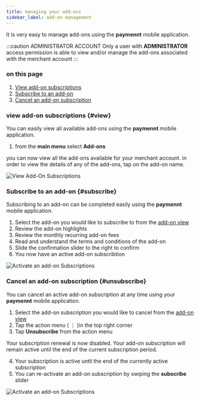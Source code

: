 ```yaml
---
title: managing your add-ons
sidebar_label: add-on management
---
```


It is very easy to manage add-ons using the **paymennt** mobile application.

:::caution ADMINISTRATOR ACCOUNT
Only a user with **ADMINISTRATOR** access permission is able to view and/or manage the add-ons associated with the merchant account
:::

### on this page
1. [View add-on subscriptions](#view)
2. [Subscribe to an add-on](#subscribe)
3. [Cancel an add-on subscription](#unsubscribe)

### view add-on subscriptions {#view}

You can easily view all available add-ons using the **paymennt** mobile application.

1. from the **main menu** select **Add-ons**

you can now view all the add-ons available for your merchant account. in order to view the details of any of the add-ons, tap on the add-on name.

![View Add-On Subscriptions](/img/guides/manage/add-ons/view.png)

### Subscribe to an add-on {#subscribe}

Subscribing to an add-on can be completed easily using the **paymennt** mobile application.

1. Select the add-on you would like to subscribe to from the [add-on view](#view)
2. Review the add-on highlights
3. Review the monthly recurring add-on fees
4. Read and understand the terms and conditions of the add-on
5. Slide the confirmation slider to the right to confirm
6. You now have an active add-on subscribtion

![Activate an add-on Subscriptions](/img/guides/manage/add-ons/subscribe.png)

### Cancel an add-on subscription {#unsubscribe}

You can cancel an active add-on subscription at any time using your **paymennt** mobile application.

1. Select the add-on subscription you would like to cancel from the [add-on view](#view)
2. Tap the action menu ( ⋮ )in the top right corner
3. Tap **Unsubscribe** from the action menu

Your subscription renewal is now disabled. Your add-on subscription will remain active until the end of the current subscription period.

4. Your subscription is active until the end of the currently active subscription
5. You can re-activate an add-on subscription by swiping the **subscribe** slider


![Activate an add-on Subscriptions](/img/guides/manage/add-ons/unsubscribe.png)
